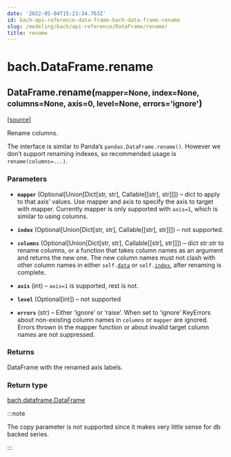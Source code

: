 ```yaml
---
date: '2022-05-04T15:23:34.763Z'
id: bach-api-reference-data-frame-bach-data-frame-rename
slug: /modeling/bach/api-reference/DataFrame/rename/
title: rename
---
```


# bach.DataFrame.rename

<div className="method">

<h2 className="signature-method"><span className="additional-name">DataFrame.</span><span className="name">rename(</span><small className="parameter-list"><span className="parameter" id="mapper">mapper=None</span>, <span className="parameter" id="index">index=None</span>, <span className="parameter" id="columns">columns=None</span>, <span className="parameter" id="axis">axis=0</span>, <span className="parameter" id="level">level=None</span>, <span className="parameter" id="errors">errors='ignore'</span></small>)</h2>


&#8203;<span className="view-source">[[source]](https://github.com/objectiv/objectiv-analytics/blob/main/bach/bach/dataframe.py)</span>

<div className="content">

Rename columns.

The interface is similar to Panda’s `pandas.DataFrame.rename()`. However we don’t support
renaming indexes, so recommended usage is `rename(columns=...)`.


### Parameters

* **`mapper`** (Optional[Union[Dict[str, str], Callable[[str], str]]]) – dict to apply to that axis’ values. Use mapper and axis to specify the axis to target
with mapper. Currently mapper is only supported with `axis=1`, which is similar to using
columns.


* **`index`** (Optional[Union[Dict[str, str], Callable[[str], str]]]) – not supported.


* **`columns`** (Optional[Union[Dict[str, str], Callable[[str], str]]]) – dict str:str to rename columns, or a function that takes column names as an argument
and returns the new one. The new column names must not clash with other column names in either
`self.`[`data`](/docs/modeling/bach/api-reference/DataFrame/bach.DataFrame.data) or `self.`[`index`](/docs/modeling/bach/api-reference/DataFrame/bach.DataFrame.index), after renaming is complete.


* **`axis`** (int) – `axis=1` is supported, rest is not.


* **`level`** (Optional[int]) – not supported


* **`errors`** (str) – Either ‘ignore’ or ‘raise’. When set to ‘ignore’ KeyErrors about non-existing
column names in `columns` or `mapper` are ignored. Errors thrown in the mapper function or
about invalid target column names are not suppressed.





### Returns

DataFrame with the renamed axis labels.



### Return type

[bach.dataframe.DataFrame](/docs/modeling/bach/api-reference/DataFrame/bach.DataFrame.rename/)


:::note

The copy parameter is not supported since it makes very little sense for db backed series.


:::


</div>


</div>
